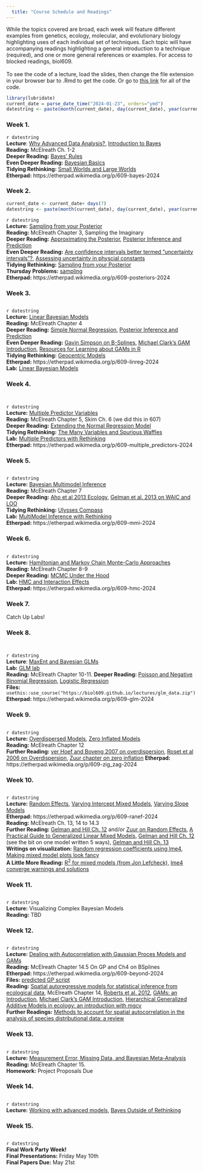 ```yaml
---  
  title: "Course Schedule and Readings"  
---  
```

  While the topics covered are broad, each week will feature different examples from genetics, ecology, molecular, and evolutionary biology highlighting uses of each individual set of techniques. Each topic will have accompanying readings highlighting a general introduction to a technique (required), and one or more general references or examples. For access to blocked readings, biol609.   
\
To see the code of a lecture, load the slides, then change the file extension in your browser bar to .Rmd to get the code. Or go to [this link](https://github.com/biol609/biol609.github.io/tree/master/lectures) for all of the code.

```r
library(lubridate)
current_date = parse_date_time("2024-01-23", orders="ymd")
datestring <- paste(month(current_date), day(current_date), year(current_date), sep="/")
```    

### Week 1.
`r datestring`   
__Lecture__: [Why Advanced Data Analysis?](lectures/01_intro.html),  [Introduction to Bayes](lectures/02_Bayesian_Intro.html)   
__Reading:__ McElreath Ch. 1-2  
__Deeper Reading:__ [Bayes' Rules](https://www.bayesrulesbook.com/chapter-2)   
__Even Deeper Reading:__ [Bayesian Basics](https://m-clark.github.io/bayesian-basics/)  
__Tidying Rethinking:__ [Small Worlds and Large Worlds](https://bookdown.org/content/4857/small-worlds-and-large-worlds.html)  
__Etherpad:__ https://etherpad.wikimedia.org/p/609-bayes-2024  


### Week 2.
```r
current_date <- current_date+ days(7)
datestring <- paste(month(current_date), day(current_date), year(current_date), sep="/")
```
`r datestring`  
__Lecture:__ [Sampling from your Posterior](./lectures/03_posterior_sampling.html)     
__Reading:__ McElreath Chapter 3, Sampling the Imaginary   
__Deeper Reading:__ [Approximating the Posterior](https://www.bayesrulesbook.com/chapter-6), [Posterior Inference and Prediction](https://www.bayesrulesbook.com/chapter-8)    
__Even Deeper Reading:__ [Are confidence intervals better termed ”uncertainty intervals”?
](http://www.stat.columbia.edu/~gelman/research/published/uncertainty_intervals.pdf), [Assessing uncertainty in physcial constants](https://www.cmu.edu/epp/people/faculty/research/Fischoff-Henrion-Assessing%20uncertainty%20in%20physical%20constants.pdf)  
__Tidying Rethinking:__ [Sampling from your Posterior](https://bookdown.org/content/4857/sampling-the-imaginary.html)   
__Thursday Problems:__ [sampling](lab/sampling.html)  
__Etherpad:__ https://etherpad.wikimedia.org/p/609-posteriors-2024    


### Week 3.
```r
```
`r datestring`  
__Lecture:__  [Linear Bayesian Models](./lectures/linear_models.html)   
__Reading:__ McElreath Chapter 4  
__Deeper Reading:__ [Simple Normal Regression](https://www.bayesrulesbook.com/chapter-9), [Posterior Inference and Prediction](https://www.bayesrulesbook.com/chapter-8)   
__Even Deeper Reading:__ [Gavin Simpson on B-Splines](https://fromthebottomoftheheap.net/2020/06/03/extrapolating-with-gams/), [Michael Clark's GAM Introduction](https://m-clark.github.io/generalized-additive-models/), [Resources for Learning about GAMs in R](https://github.com/noamross/gam-resources)     
__Tidying Rethinking:__ [Geocentric Models](https://bookdown.org/content/4857/geocentric-models.html)  
__Etherpad:__ https://etherpad.wikimedia.org/p/609-linreg-2024    
__Lab:__ [Linear Bayesian Models](lab/linear.html)  

### Week 4.
```r
```
```r
```
`r datestring`   
__Lecture:__ [Multiple Predictor Variables](./lectures/multiple_predictors.html)   
__Reading:__ McElreath Chapter 5, Skim Ch. 6 (we did this in 607)  
__Deeper Reading:__ [Extending the Normal Regression Model](https://www.bayesrulesbook.com/chapter-11)   
__Tidying Rethinking:__ [The Many Variables and Spurious Waffles](https://bookdown.org/content/4857/the-many-variables-the-spurious-waffles.html)   
__Lab:__ [Multiple Predictors with Rethinking](lab/multiple_predictors.html)  
__Etherpad:__ https://etherpad.wikimedia.org/p/609-multiple_predictors-2024    


### Week 5.
```r
```
`r datestring`   
__Lecture:__ [Bayesian Multimodel Inference](./lectures/mmi.html)   
__Reading:__ McElreath Chapter 7  
__Deeper Reading:__ [Aho et al 2013 Ecology](http://izt.ciens.ucv.ve/ecologia/Archivos/ECO_POB%202014/ECOPO2_2014/Aho%20et%20al%202014.pdf), [Gelman et al. 2013 on WAIC and LOO](http://link.springer.com/article/10.1007/s11222-013-9416-2)  
__Tidying Rethinking:__ [Ulysses Compass](https://bookdown.org/content/4857/ulysses-compass.html)   
__Lab:__ [MultiModel Inference with Rethinking](lab/mmi.html)  
__Etherpad:__ https://etherpad.wikimedia.org/p/609-mmi-2024    


### Week 6.
```r
```
`r datestring`   
__Lecture:__ [Hamiltonian and Markov Chain Monte-Carlo Approaches](./lectures/mcmc_and_hmc.html)   
__Reading:__ McElreath Chapter 8-9  
__Deeper Reading:__ [MCMC Under the Hood](https://www.bayesrulesbook.com/chapter-7)   
__Lab:__ [HMC and Interaction Effects](lab/mcmc_interaction.html)  
__Etherpad:__ https://etherpad.wikimedia.org/p/609-hmc-2024    

### Week 7.
Catch Up Labs!
  
### Week 8.
```r
```
```r
```
`r datestring`   
__Lecture__: [MaxEnt and Bayesian GLMs](lectures/maxent_glm.html)  
__Lab:__ [GLM lab](lectures/11_bayesian_glm_lab.html)   
__Reading:__ McElreath Chapter 10-11. 
__Deeper Reading:__ [Poisson and Negative Binomial Regression](https://www.bayesrulesbook.com/chapter-12), [Logistic Regression](https://www.bayesrulesbook.com/chapter-13)  
__Files:__  `usethis::use_course("https://biol609.github.io/lectures/glm_data.zip")`  
__Etherpad:__ https://etherpad.wikimedia.org/p/609-glm-2024    


### Week 9.
```r
```
`r datestring`   
__Lecture:__ [Overdispersed Models](./lectures/overdisp.html), [Zero Inflated Models](./lectures/13_zinfl.html)   
__Reading:__ McElreath Chapter 12     
__Further Reading:__ [ver Hoef and Boveng 2007 on overdispersion](http://byrneslab.net/classes/biol609/Ver_Hoef_and_Boveng_qp_neg binomial.pdf), [Roset et al 2006 on Overdispersion](http://byrneslab.net/classes/biol609/Rose_et_al_2006_zero_inflation.pdf), [Zuur chapter on zero inflation](http://byrneslab.net/classes/biol609/zuur_zero_inflation.pdf)
__Etherpad:__ https://etherpad.wikimedia.org/p/609-zig_zag-2024    


### Week 10.
```r
```
`r datestring`   
__Lecture:__ [Random Effects](./lectures/07_random_effects.html), [Varying Intercept Mixed Models](./lectures/22_varying_intercept.html),  [Varying Slope Models](./lectures/23a_varslope.html)  
__Etherpad:__ https://etherpad.wikimedia.org/p/609-ranef-2024  
__Reading:__ McElreath Ch. 13, 14 to 14.3  
__Further Reading:__ [Gelman and Hill Ch. 12](http://byrneslab.net/classes/biol609/gelman_hill_ch_12.pdf) and/or [Zuur on Random Effects](http://byrneslab.net/classes/biol609/Zuur_ch_5.pdf), [A Practical Guide to Generalized Linear Mixed Models](https://www.cell.com/trends/ecology-evolution/fulltext/S0169-5347(09)00019-6), [Gelman and Hill Ch. 12](http://byrneslab.net/classes/biol609/gelman_hill_ch_12.pdf) (see the bit on one model written 5 ways), [Gelman and Hill Ch. 13](http://byrneslab.net/classes/biol609/gelman_hill_ch_13.pdf)      
__Writings on visualization:__ <a href="http://anythingbutrbitrary.blogspot.com/2012/06/random-regression-coefficients-using.html">Random regression coefficients using lme4</a>, <a href="http://stackoverflow.com/questions/13847936/in-r-plotting-random-effects-from-lmer-lme4-package-using-qqmath-or-dotplot">Making mixed model plots look fancy</a>  
__A Little More Reading:__ <a href="http://jonlefcheck.net/2013/03/13/r2-for-linear-mixed-effects-models/">R<sup>2</sup> for mixed models (from Jon Lefcheck)</a>, [lme4 converge warnings and solutions](https://rstudio-pubs-static.s3.amazonaws.com/33653_57fc7b8e5d484c909b615d8633c01d51.html)  

  
### Week 11.
```r
```
`r datestring`   
__Lecture:__  Visualizing Complex Bayesian Models    
__Reading:__ TBD

  
### Week 12. 
```r
```
`r datestring`   
__Lecture:__ [Dealing with Autocorrelation with Gaussian Proces Models and GAMs](./lectures/autocorr.html)     
__Reading:__ McElreath Chapter 14.5 On GP and Ch4 on BSplines   
__Etherpad:__ https://etherpad.wikimedia.org/p/609-beyond-2024   
__Files:__ [predicted GP script](./lectures/data/gp/predict_gpl2.R)  
__Reading:__ [Spatial autoregressive models for statistical inference from ecological data](./Readings/verHoef_spatial_autocorrelation.pdf), McElreath Chapter 14, [Roberts et al. 2012](http://byrneslab.net/classes/biol609/Roberts_et_al_2012_gaussian_process.pdf), [GAMs: an Introduction](http://environmentalcomputing.net/intro-to-gams/), [Michael Clark's GAM Introduction](https://m-clark.github.io/generalized-additive-models/), [Hierarchical Generalized Additive Models in ecology: an introduction with mgcv](./Readings/Pedersen-2024-Hierarchical Generalized Additive Models in ecology.pdf)  
__Further Readings:__ [Methods to account for spatial autocorrelation in the analysis of species distributional data: a review](./Readings/DormannEcography30_57164.pdf)

  
### Week 13.  
```r
```
`r datestring`   
__Lecture:__ [Measurement Error, Missing Data, and Bayesian Meta-Analysis ](lectures/missing_data_and_metaanalysis.html)    
__Reading:__ McElreath Chapter 15.  
__Homework:__ Project Proposals Due  

### Week 14.  
```r
```
`r datestring`   
__Lecture:__ [Working with advanced models](lab/missing_and_spatial_prediction.html), [Bayes Outside of Rethinking](lab/alt_to_rethinking.html)  


### Week 15.
```r
```
`r datestring`   
__**Final Work Party Week!**__  
__Final Presentations:__  Friday May 10th  
__Final Papers Due:__ May 21st  
